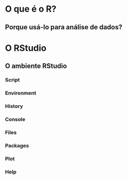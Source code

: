 # O que é o R?


## Porque usá-lo para análise de dados?



# O RStudio



## O ambiente RStudio


### Script


### Environment


### History


### Console


### Files


### Packages


### Plot


### Help

